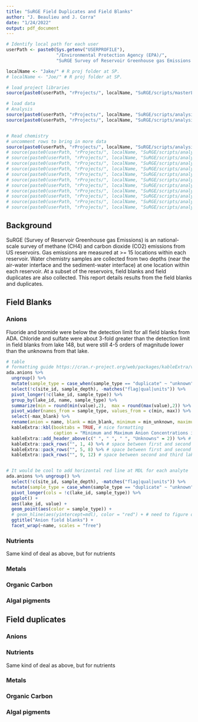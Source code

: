 ```yaml
---
title: "SuRGE Field Duplicates and Field Blanks"
author: "J. Beaulieu and J. Corra"
date: "1/24/2022"
output: pdf_document
---
```


```r

# Identify local path for each user
userPath <- paste0(Sys.getenv("USERPROFILE"), 
                   "/Environmental Protection Agency (EPA)/",
                   "SuRGE Survey of Reservoir Greenhouse gas Emissions - Documents/")

localName <- "Jake/" # R proj folder at SP.
# localName <- "Joe/" # R proj folder at SP.

# load project libraries
source(paste0(userPath, "rProjects/", localName, "SuRGE/scripts/masterLibrary.R"))

# load data
# Analysis
source(paste0(userPath, "rProjects/", localName, "SuRGE/scripts/analysis/readSurgeLakes.R")) # read in survey design file
source(paste0(userPath, "rProjects/", localName, "SuRGE/scripts/analysis/chemSampleList.R")) # creates chem.samples.foo, an inventory of all collected chem sample


# Read chemistry
# uncomment rows to bring in more data
source(paste0(userPath, "rProjects/", localName, "SuRGE/scripts/analysis/readAnionsAda.R")) # read ADA lab anions
# source(paste0(userPath, "rProjects/", localName, "SuRGE/scripts/analysis/readAnionsAda.R")) # read ADA lab anions
# source(paste0(userPath, "rProjects/", localName, "SuRGE/scripts/analysis/readAnionsDaniels.R")) # read Kit Daniels anions
# source(paste0(userPath, "rProjects/", localName, "SuRGE/scripts/analysis/readNutrientsAda.R")) # read nutrients ran in ADA lab
# source(paste0(userPath, "rProjects/", localName, "SuRGE/scripts/analysis/readNutrientsAwberc.R")) # read AWBERC lab nutrient results 
# source(paste0(userPath, "rProjects/", localName, "SuRGE/scripts/analysis/readNutrientsR10_2018.R")) # read AWBERC nutrients for 2018 R10
# source(paste0(userPath, "rProjects/", localName, "SuRGE/scripts/analysis/readOcAda.R")) # read ADA TOC/DOC data
# source(paste0(userPath, "rProjects/", localName, "SuRGE/scripts/analysis/readOcMasi.R")) # read 2020 TOC run at MASI lab
# source(paste0(userPath, "rProjects/", localName, "SuRGE/scripts/analysis/readTteb.R")) # TTEB metals, TOC, DOC
# source(paste0(userPath, "rProjects/", localName, "SuRGE/scripts/analysis/readPigmentsMicrocystin.R")) # NAR chl, phyco, and microcystin
# source(paste0(userPath, "rProjects/", localName, "SuRGE/scripts/analysis/readTaxonomy.R")) # GB taxonomy
# source(paste0(userPath, "rProjects/", localName, "SuRGE/scripts/analysis/readChlorophyllR10_2018.R")) # 2018 R10 chlorophyll
```

## Background

SuRGE (Survey of Reservoir Greenhouse gas Emissions) is an national-scale survey of methane (CH4) and carbon dioxide (CO2) emissions from US reservoirs.  Gas emissions are measured at >= 15 locations within each reservoir.  Water chemistry samples are collected from two depths (near the air-water interface and the sediment-water interface) at one location within each reservoir.  At a subset of the reservoirs, field blanks and field duplicates are also collected.  This report details results from the field blanks and duplicates.


## Field Blanks

### Anions
Fluoride and bromide were below the detection limit for all field blanks from ADA.  Chloride and sulfate were about 3-fold greater than the detection limit in field blanks from lake 148, but were still 4-5 orders of magnitude lower than the unknowns from that lake. 

```r

# table
# formatting guide https://cran.r-project.org/web/packages/kableExtra/vignettes/awesome_table_in_pdf.pdf
ada.anions %>% 
  ungroup() %>%
  mutate(sample_type = case_when(sample_type == "duplicate" ~ "unknown", TRUE ~ sample_type)) %>%
  select(!c(site_id, sample_depth), -matches("flag|qual|units")) %>% 
  pivot_longer(!c(lake_id, sample_type)) %>% 
  group_by(lake_id, name, sample_type) %>% 
  summarize(min = round(min(value),2),  max = round(max(value),2)) %>% 
  pivot_wider(names_from = sample_type, values_from = c(min, max)) %>% 
  select(-max_blank) %>%
  rename(anion = name, blank = min_blank, minimum = min_unknown, maximum = max_unknown) %>%
  kableExtra::kbl(booktabs = TRUE, # nice formatting
                  caption = "Minimum and Maximum Anion Concentrations in Unknowns") %>% # table title
  kableExtra::add_header_above(c(" ", " ", " ", "Unknowns" = 2)) %>% # header above the unknowns
  kableExtra::pack_rows("", 1, 4) %>% # space between first and second lake
  kableExtra::pack_rows("", 5, 8) %>% # space between first and second lake
  kableExtra::pack_rows("", 9, 12) # space between second and third lake


# It would be cool to add horizontal red line at MDL for each analyte
ada.anions %>% ungroup() %>%
  select(!c(site_id, sample_depth), -matches("flag|qual|units")) %>%
  mutate(sample_type = case_when(sample_type == "duplicate" ~ "unknown", TRUE ~ sample_type)) %>%
  pivot_longer(cols = !c(lake_id, sample_type)) %>%
  ggplot() +
  aes(lake_id, value) +
  geom_point(aes(color = sample_type)) +
  # geom_hline(aes(yintercept=mdl), color = "red") + # need to figure out join w/ mdl data
  ggtitle("Anion field blanks") +
  facet_wrap(~name, scales = "free")

```

### Nutrients
Same kind of deal as above, but for nutrients

### Metals

### Organic Carbon

### Algal pigments


## Field duplicates

### Anions

### Nutrients
Same kind of deal as above, but for nutrients

### Metals

### Organic Carbon

### Algal pigments

